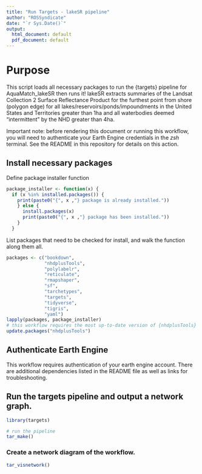 ```yaml
---
title: "Run Targets - lakeSR pipeline"
author: "ROSSyndicate"
date: "`r Sys.Date()`"
output:
  html_document: default
  pdf_document: default
---
```


# Purpose

This script loads all necessary packages to run the {targets} pipeline for 
AquaMatch_lakeSR then runs it! lakeSR extracts summaries of the Landsat Collection
2 Surface Reflectance Product for the furthest point from shore (polygon edge) for
all lakes/reservoirs/ponds/impoundments in the United States and Territories greater
than 1ha and all waterbodies deemed "intermittent" by the NHD greater than 4ha. 

Important note: before rendering this document or running this workflow, you 
will need to authenticate your Earth Engine credentials in the *zsh* terminal. 
See the README in this repository for details on this action.

## Install necessary packages

Define package installer function

```r
package_installer <- function(x) {
  if (x %in% installed.packages()) {
    print(paste0("{", x ,"} package is already installed."))
    } else {
      install.packages(x)
      print(paste0("{", x ,"} package has been installed."))
    }
  }
```

List packages that need to be checked for install, and walk the function along them all.

```r
packages <- c("bookdown",
              "nhdplusTools",
              "polylabelr",
              "reticulate",
              "rmapshaper",
              "sf",
              "tarchetypes",
              "targets",
              "tidyverse",
              "tigris",
              "yaml")
lapply(packages, package_installer)
# this workflow requires the most up-to-date version of {nhdplusTools}
update.packages("nhdplusTools")
```

## Authenticate Earth Engine

This workflow requires authentication of your earth engine account. There are 
additional dependencies listed in the README file as well as links for 
troubleshooting. 

## Run the targets pipeline and output a network graph.

```r
library(targets)

# run the pipeline
tar_make()

```

### Create a network diagram of the workflow.

```r
tar_visnetwork()
```


